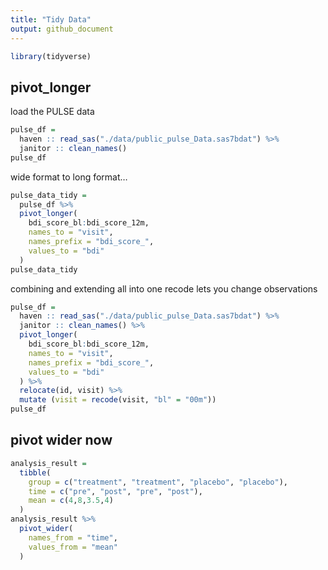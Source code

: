 ```yaml
---
title: "Tidy Data"
output: github_document
---
```


```r
library(tidyverse)
```

## pivot_longer

load the PULSE data

```r
pulse_df = 
  haven :: read_sas("./data/public_pulse_Data.sas7bdat") %>% 
  janitor :: clean_names()
pulse_df
```

wide format to long format...

```r
pulse_data_tidy =
  pulse_df %>% 
  pivot_longer(
    bdi_score_bl:bdi_score_12m, 
    names_to = "visit",
    names_prefix = "bdi_score_",
    values_to = "bdi"
  )
pulse_data_tidy
```
combining and extending all into one
recode lets you change observations

```r
pulse_df = 
  haven :: read_sas("./data/public_pulse_Data.sas7bdat") %>% 
  janitor :: clean_names() %>% 
  pivot_longer(
    bdi_score_bl:bdi_score_12m, 
    names_to = "visit",
    names_prefix = "bdi_score_",
    values_to = "bdi"
  ) %>% 
  relocate(id, visit) %>% 
  mutate (visit = recode(visit, "bl" = "00m"))
pulse_df
```

## pivot wider now
```r
analysis_result =
  tibble(
    group = c("treatment", "treatment", "placebo", "placebo"),
    time = c("pre", "post", "pre", "post"),
    mean = c(4,8,3.5,4)
  )
analysis_result %>% 
  pivot_wider(
    names_from = "time", 
    values_from = "mean"
  )
```


